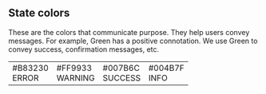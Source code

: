 ## State colors

These are the colors that communicate purpose. They help users convey messages. 
For example, Green has a positive connotation. We use Green to convey success, confirmation messages, etc.
  
<table style={{ width:"100%", float:'left', marginBottom: '40px'}}>
    <tbody>
        <tr>
            <td style={{backgroundColor:'#B83230'}} className="large-color-box-td">
                <div style={{color:'white'}} className="large-color-box">#B83230<br/>ERROR</div>
            </td>   
                    <td style={{backgroundColor:'#FF9933'}} className="large-color-box-td">
                <div style={{color:'black'}} className="large-color-box">#FF9933<br/>WARNING</div>
            </td> 
                <td style={{backgroundColor:'#007B6C'}} className="large-color-box-td">
                <div style={{color:'white'}} className="large-color-box">#007B6C<br/>SUCCESS</div>
            </td>   
                    <td style={{backgroundColor:'#004B7F'}} className="large-color-box-td">
                <div style={{color:'white'}} className="large-color-box">#004B7F<br/>INFO</div>
            </td>      
        </tr>
    </tbody>
</table> 